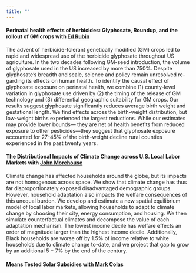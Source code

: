 ```yaml
---
title: ""
---
```


#### **Perinatal health effects of herbicides: Glyphosate, Roundup, and the rollout of GM crops** with [Ed Rubin](http://edrub.in/) 

The advent of herbicide-tolerant genetically modified (GM) crops led to rapid and widespread use of the herbicide glyphosate throughout US agriculture. In the two decades following GM-seed introduction, the volume of glyphosate used in the US increased by more than 750%. Despite glyphosate’s breadth and scale, science and policy remain unresolved re- garding its effects on human health. To identify the causal effect of glyphosate exposure on perinatal health, we combine (1) county-level variation in glyphosate use driven by (2) the timing of the release of GM technology and (3) differential geographic suitability for GM crops. Our results suggest glyphosate significantly reduces average birth weight and gestational length. We find effects across the birth-weight distribution, but low-weight births experienced the largest reductions. While our estimates may provide lower bounds— they are net of health benefits from reduced exposure to other pesticides—they suggest that glyphosate exposure accounted for 27-45% of the birth-weight decline rural counties experienced in the past twenty years.


#### **The Distributional Impacts of Climate Change across U.S. Local Labor Markets** with [John Morehouse](https://www.johnmmorehouse.com/)  

Climate change has affected households around the globe, but its impacts are not homogenous across space. We show that climate change has thus far disproportionately exposed disadvantaged demographic groups. However, household adaptation also impacts the welfare consequences of this unequal burden. We develop and estimate a new spatial equilibrium model of local labor markets, allowing households to adapt to climate change by choosing their city, energy consumption, and housing. We then simulate counterfactual climates and decompose the value of each adaptation mechanism. The lowest income decile has welfare effects an order of magnitude larger than the highest income decile. Additionally, Black households are worse off by $1.5\%$ of income relative to white households due to climate change to-date, and we project that gap to grow by an additional $5-7\%$ by the end of the century.

#### **Means Tested Solar Subsidies** with [Mark Colas](https://sites.google.com/site/markyaucolas/home)